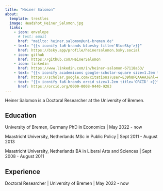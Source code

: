 ```yaml
---
title: "Heiner Salomon"
about:
  template: trestles
  image: Headshot_Heiner_Salomon.jpg
  links:
    - icon: envelope
      # text: email
      href: "mailto: heiner.salomon@uni-bremen.de"
    - text: "{{< iconify fa6-brands bluesky title='BlueSky'>}}"
      href: https://bsky.app/profile/heinersalomon.bsky.social
    - icon: github
      href: https://github.com/HeinerSalomon
    - icon: linkedin
      href: https://www.linkedin.com/in/heiner-salomon-67118a53/
    - text: "{{< iconify academicons google-scholar-square size=1.2em title='Scholar'>}}"
      href: https://scholar.google.com/citations?user=E39h8FQAAAAJ&hl=en&oi=ao
    - text: "{{< iconify fa6-brands orcid size=1.2em title='ORCID' >}}"
      href: https://orcid.org/0009-0008-9440-9283
---
```


Heiner Salomon is a Doctoral Researcher at the University of Bremen.

## Education

University of Bremen, Germany
PhD in Economics | May 2022 - now

Maastricht University, Netherlands
MSc in Public Policy | Sept 2011 - August 2013

Maastricht University, Netherlands
BA in Liberal Arts and Sciences | Sept 2008 - August 2011

## Experience

Doctoral Researcher | University of Bremen | May 2022 - now
